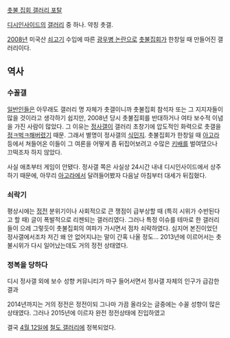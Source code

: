 [http://gall.dcinside.com/list.php?id=candlelightcf 촛불 집회 갤러리 포탈]

[[디시인사이드]]의 [[갤러리]] 중 하나. 약칭 촛갤.

[[2008년]] 미국산 [[쇠고기]] 수입에 따른 [[광우병 논란]]으로 [[촛불집회]]가 한창일 때 만들어진 갤러리이다.
== 역사 ==
=== 수꼴갤 ===
[[일반인]]들은 아무래도 갤러리 명 자체가 촛갤이니까 촛불집회 참석자 또는 그 지지자들이 많을 것이라고 생각하기 쉽지만, 2008년 당시 촛불집회를 반대하거나 여타 보수적 이념을 가진 사람이 많았다. 그 이유는 [[정사갤]]이 갤러리 초창기에 압도적인 화력으로 촛갤을 [[정ㅋ벅ㅋ]]해버렸기 때문. 그래서 별명이 정사갤의 [[식민지]]. 촛불집회가 한창일 때 [[아고라]] 등에서 쳐들어온 이들이 그 여론을 어떻게 좀 뒤집어보려고 수많은 [[키배]]를 벌여댔으나 끄떡조차 하지 않았다.

사실 애초부터 게임이 안됐다. 정사갤 쪽은 사실상 24시간 내내 디시인사이드에서 상주하기 때문에, 아무리 [[아고라]]에서 달려들어봤자 다음날 아침부터 대세가 뒤집혔다.
=== 쇠락기 ===
평상시에는 [[정전]] 분위기이나 사회적으로 큰 쟁점이 급부상할 때 (특히 시위가 수반된다고 할 때) 글이 폭발적으로 리젠되는 갤러리였다. 그러나 특정 이슈를 테마로 한 갤러리들이 으레 그렇듯이 촛불집회의 여파가 가시면서 점차 쇠락하였다. 심지어 본진이었던 정사갤에서조차 저긴 왜 안 없어지냐는 말이 간혹 나올 정도... 2013년에 이르어서는 촛불시위가 다시 일어났는데도 거의 정전 상태였다. 
=== 정복을 당하다 ===
디시 정사갤 외에 보수 성향 커뮤니티가 마구 들어서면서 정사갤 자체의 인구가 급감한 결과

2014년까지는 거의 정전은 정전이되 그나마 가끔 올라오는 글중에는 수꼴 성향이 많은 상태였다. 그러나 2015년에 이르자 완전 정전상태에 진입하였고

결국  [[4월 12일]]에 [[철도 갤러리]]에 정복되었다.
